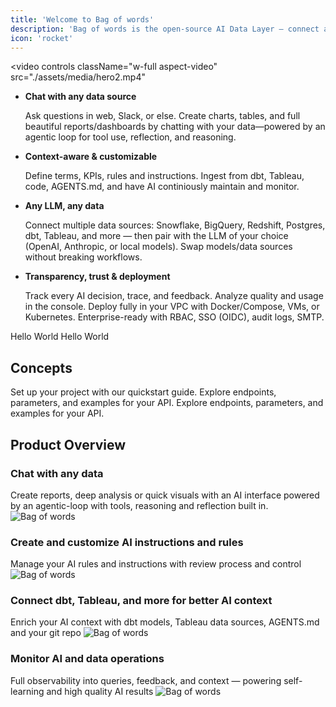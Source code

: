 ```yaml
---
title: 'Welcome to Bag of words'
description: 'Bag of words is the open-source AI Data Layer — connect any LLM to any data source with centralized context management, trust, observability, and control.'
icon: 'rocket'
---
```


<video
  controls
  className="w-full aspect-video"
  src="./assets/media/hero2.mp4"
></video>

* **Chat with any data source** 

  Ask questions in web, Slack, or else. Create charts, tables, and full beautiful reports/dashboards by chatting with your data—powered by an agentic loop for tool use, reflection, and reasoning.

*  **Context-aware & customizable** 
  
   Define terms, KPIs, rules and instructions. Ingest from dbt, Tableau, code, AGENTS.md, and have AI continiously maintain and monitor.

* **Any LLM, any data**

   Connect multiple data sources: Snowflake, BigQuery, Redshift, Postgres, dbt, Tableau, and more — then pair with the LLM of your choice (OpenAI, Anthropic, or local models). Swap models/data sources without breaking workflows.

*  **Transparency, trust & deployment**

   Track every AI decision, trace, and feedback. Analyze quality and usage in the console. Deploy fully in your VPC with Docker/Compose, VMs, or Kubernetes. Enterprise-ready with RBAC, SSO (OIDC), audit logs, SMTP.
<Card title="hello world" icon='brain'>
Hello World
</Card>

<Card title="hello world" icon='brain'>
Hello World
</Card>

## Concepts

<Columns cols={3}>
  <Card title="hello world">
    Set up your project with our quickstart guide.
  </Card>
  <Card title="API reference">
    Explore endpoints, parameters, and examples for your API.
  </Card>
    <Card title="API reference">
    Explore endpoints, parameters, and examples for your API.
  </Card>
</Columns>


## Product Overview

### Chat with any data
Create reports, deep analysis or quick visuals with an AI interface powered by an agentic-loop with tools, reasoning and reflection built in. 
![Bag of words](./assets/media/chat.png)

### Create and customize AI instructions and rules
Manage your AI rules and instructions with review process and control
![Bag of words](./media/instructions.png)

### Connect dbt, Tableau, and more for better AI context
Enrich your AI context with dbt models, Tableau data sources, AGENTS.md and your git repo
![Bag of words](./media/dbt.png)

### Monitor AI and data operations
Full observability into queries, feedback, and context — powering self-learning and high quality AI results
![Bag of words](./media/monitoring.png)